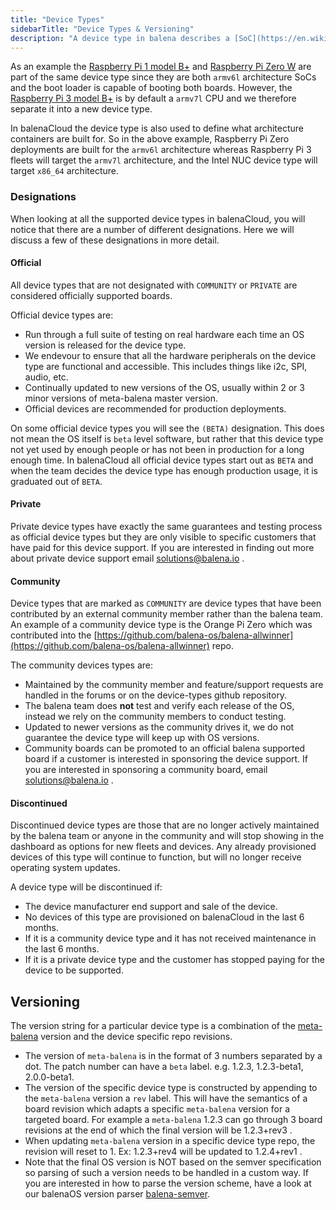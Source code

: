 ---
title: "Device Types"
sidebarTitle: "Device Types & Versioning"
description: "A device type in balena describes a [SoC](https://en.wikipedia.org/wiki/System_on_a_chip) or group of SoCs that have the same boot configuration and are capable of booting the same Operating system. When a new device type is created, it is usually because the SoC or configuration is distinctly different from others that exist."
---
As an example the [Raspberry Pi 1 model B+](https://www.raspberrypi.org/products/raspberry-pi-1-model-b-plus/) and [Raspberry Pi Zero W](https://www.raspberrypi.org/products/raspberry-pi-zero-w/) are part of the same device type since they are both `armv6l` architecture SoCs and the boot loader is capable of booting both boards. However, the [Raspberry Pi 3 model B+](https://www.raspberrypi.org/products/raspberry-pi-3-model-b-plus/) is by default a `armv7l` CPU and we therefore separate it into a new device type.

In balenaCloud the device type is also used to define what architecture containers are built for. So in the above example, Raspberry Pi Zero deployments are built for the `armv6l` architecture whereas Raspberry Pi 3 fleets will target the `armv7l` architecture, and the Intel NUC device type will target `x86_64` architecture.

### Designations

When looking at all the supported device types in balenaCloud, you will notice that there are a number of different designations. Here we will discuss a few of these designations in more detail.

#### Official

All device types that are not designated with `COMMUNITY` or `PRIVATE` are considered officially supported boards.

Official device types are:

- Run through a full suite of testing on real hardware each time an OS version is released for the device type.
- We endevour to ensure that all the hardware peripherals on the device type are functional and accessible. This includes things like i2c, SPI, audio, etc.
- Continually updated to new versions of the OS, usually within 2 or 3 minor versions of meta-balena master version.
- Official devices are recommended for production deployments.

On some official device types you will see the `(BETA)` designation. This does not mean the OS itself is `beta` level software, but rather that this device type not yet used by enough people or has not been in production for a long enough time. In balenaCloud all official device types start out as `BETA` and when the team decides the device type has enough production usage, it is graduated out of `BETA`.

#### Private

Private device types have exactly the same guarantees and testing process as official device types but they are only visible to specific customers that have paid for this device support. If you are interested in finding out more about private device support email [solutions@balena.io](https://docs.balena.io/reference/hardware/versioning/) .

#### Community

Device types that are marked as `COMMUNITY` are device types that have been contributed by an external community member rather than the balena team. An example of a community device type is the Orange Pi Zero which was contributed into the [https://github.com/balena-os/balena-allwinner](https://github.com/balena-os/balena-allwinner) repo.

The community devices types are:

- Maintained by the community member and feature/support requests are handled in the forums or on the device-types github repository.
- The balena team does **not** test and verify each release of the OS, instead we rely on the community members to conduct testing.
- Updated to newer versions as the community drives it, we do not guarantee the device type will keep up with OS versions.
- Community boards can be promoted to an official balena supported board if a customer is interested in sponsoring the device support. If you are interested in sponsoring a community board, email [solutions@balena.io](https://docs.balena.io/reference/hardware/versioning/) .

#### Discontinued

Discontinued device types are those that are no longer actively maintained by the balena team or anyone in the community and will stop showing in the dashboard as options for new fleets and devices. Any already provisioned devices of this type will continue to function, but will no longer receive operating system updates.

A device type will be discontinued if:

- The device manufacturer end support and sale of the device.
- No devices of this type are provisioned on balenaCloud in the last 6 months.
- If it is a community device type and it has not received maintenance in the last 6 months.
- If it is a private device type and the customer has stopped paying for the device to be supported.

## Versioning

The version string for a particular device type is a combination of the [meta-balena](https://github.com/balena-os/meta-balena) version and the device specific repo revisions.

- The version of `meta-balena` is in the format of 3 numbers separated by a dot. The patch number can have a `beta` label. e.g. 1.2.3, 1.2.3-beta1, 2.0.0-beta1.
- The version of the specific device type is constructed by appending to the `meta-balena` version a `rev` label. This will have the semantics of a board revision which adapts a specific `meta-balena` version for a targeted board. For example a `meta-balena` 1.2.3 can go through 3 board revisions at the end of which the final version will be 1.2.3+rev3 .
- When updating `meta-balena` version in a specific device type repo, the revision will reset to 1. Ex: 1.2.3+rev4 will be updated to 1.2.4+rev1 .
- Note that the final OS version is NOT based on the semver specification so parsing of such a version needs to be handled in a custom way. If you are interested in how to parse the version scheme, have a look at our balenaOS version parser [balena-semver](https://github.com/balena-io-modules/resin-semver).
